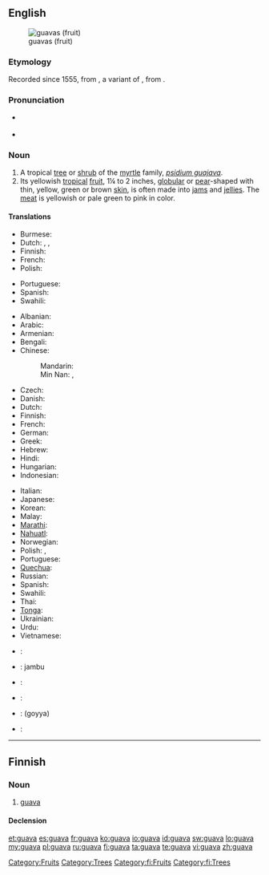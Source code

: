 {{wikipedia}}
==English==
[[Image:Psidium guajava fruit.jpg|thumb|guavas (fruit)]]

===Etymology===
Recorded since 1555, from {{etyl|es}} {{term|guaya|lang=es}}, a variant of {{term|guayaba|lang=es}}, from {{etyl|awd}} {{term|guayabo||guava tree}}.

===Pronunciation===
* {{a|US}} {{IPA|/ˈɡwɑvə/}}
* {{rhymes|ɑːvə}}

===Noun===
{{en-noun}}

# A tropical [[tree]] or [[shrub]] of the [[myrtle]] family, ''[[psidium guajava]]''.
# Its yellowish [[tropical]] [[fruit]], 1¼ to 2 inches, [[globular]] or [[pear]]-shaped with thin, yellow, green or brown [[skin]], is often made into [[jam]]s and [[jelly|jellies]]. The [[meat]] is yellowish or pale green to pink in color.

====Translations====
{{trans-top|tree or shrub}}
* Burmese: {{t|my|မာလကာပင်|tr=mà-là-kà-pin|sc=Mymr}}
* Dutch: {{t|nl|guave}}, {{t|nl|guaveboom}}, {{t|nl|guavestruik}}
* Finnish: {{t+|fi|guava}}
* French: {{t+|fr|goyavier|m}}
* Polish: {{t-|pl|guawa|f}}
{{trans-mid}}
* Portuguese: {{t|pt|goiabeira|f}}
* Spanish: {{t+|es|guayabo}}
* Swahili: {{t|sw|mpera}}
{{trans-bottom}}

{{trans-top|fruit}}
* Albanian: {{t|sq|gujava|f|xs=Albanian}}
* Arabic: {{t|ar|غوافة|f|tr=ghuwaafah}}
* Armenian: {{t-|hy|գուավա|tr=guava}}
* Bengali: {{tø|bn|পেয়ারা|tr=peyārā|sc=Beng}}
* Chinese:
*: Mandarin: {{t-|cmn|番石榴|tr=fān shíliu|sc=Hani}}
*: Min Nan: {{tø|nan|林菝仔|tr=ná-pua̍t-á, ná-pa̍t-á|sc=Hans}}, {{tø|nan|菝仔|tr=pua̍t-á, pa̍t-á|sc=Hans}}
* Czech: {{t-|cs|guava}}
* Danish: {{t-|da|guava}}
* Dutch: {{t|nl|guave}}
* Finnish: {{t+|fi|guava}}
* French: {{t+|fr|goyave}}
* German: {{t|de|Guave|f}}
* Greek: {{t|el|γκουάβα|f|tr=guáva}}
* Hebrew: {{t|he|גויאבה|f}}
* Hindi: {{t|hi|अमरूद|xs=Hindi}}
* Hungarian: {{t|hu|gujávafa}}
* Indonesian: {{t|id|jambu batu|xs=Indonesian}}
{{trans-mid}}
* Italian: {{t-|it|guava|f}}
* Japanese: {{t|ja|グアバ|tr=guaba}}
* Korean: {{t|ko|구아바|f|tr=guaba|sc=Hang}}
* Malay: {{t|ms|jambu batu|xs=Malay}}
* [[Marathi]]: {{t|mr|पेरू|sc=Deva|xs=Marathi}}
* [[Nahuatl]]: {{t|nah|xālxocotl|xs=Nahuatl}}
* Norwegian: {{t-|no|guava}}
* Polish: {{t|pl|gujawa|f}}, {{t-|pl|guawa|f}}
* Portuguese: {{t+|pt|goiaba|f}}
* [[Quechua]]: {{t|qu|sawintu|xs=Quechua}}
* Russian: {{t|ru|гуава|f|tr=guáva}}
* Spanish: {{t+|es|guayaba|f}}
* Swahili: {{t|sw|pera}}
* Thai: {{t+|th|ฝรั่ง}}
* [[Tonga]]: {{tø|to|kuava}}
* Ukrainian: {{t|uk|гуаява|f|tr=huayava|xs=Ukrainian}}
* Urdu: {{t-|ur|امرود|xs=Urdu}}
* Vietnamese: {{t+|vi|ổi|xs=Vietnamese}}
{{trans-bottom}}

{{checktrans-top}}
* {{ttbc|he}}: {{t|he|גויאבה|f|tr=guyava}}
* {{ttbc|id}}: jambu
* {{ttbc|ja}}: {{t|ja|グアヴァ|tr=guava}}
* {{ttbc|te}}: {{t|te|జామ|tr=jaama}}
* {{ttbc|ta}}: (goyya)
* {{ttbc|vi}}: {{t+|vi|ổi|xs=Vietnamese}}
{{trans-bottom}}

[[Category:Fruits]]
[[Category:Trees]]

----

==Finnish==

===Noun===
{{fi-noun}}

# [[#English|guava]]

====Declension====
{{fi-decl-koira|guav}}

[[Category:fi:Fruits]]
[[Category:fi:Trees]]

[[et:guava]]
[[es:guava]]
[[fr:guava]]
[[ko:guava]]
[[io:guava]]
[[id:guava]]
[[sw:guava]]
[[lo:guava]]
[[my:guava]]
[[pl:guava]]
[[ru:guava]]
[[fi:guava]]
[[ta:guava]]
[[te:guava]]
[[vi:guava]]
[[zh:guava]]